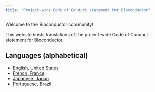 ```yaml
---
title: "Project-wide Code of Conduct statement for Bioconductor"
---
```


Welcome to the Bioconductor community!

This website hosts translations of the project-wide Code of Conduct statement for Bioconductor.

## Languages (alphabetical)

- [English, United States](en-US.html)
- [French, France](fr-FR.html)
- [Japanese, Japan](jp-JP.html)
- [Portuguese, Brazil](pt-BR.html)
